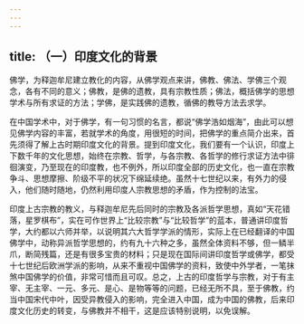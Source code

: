```yaml
---
---
---
```

title: （一）印度文化的背景
---




佛学，为释迦牟尼建立教化的内容，从佛学观点来讲，佛教、佛法、学佛三个观念，各有不同的意义；佛教，是佛的遗教，具有宗教性质；佛法，概括佛学的思想学术与所有求证的方法；学佛，是实践佛的遗教，循佛的教导方法去求学。

在中国学术中，对于佛学，有一句习惯的名言，都说“佛学浩如烟海”，由此可以想见佛学内容的丰富，若就学术的角度，用很短的时间，把佛学的重点简介出来，首先须得了解上古时期印度文化的背景。提到印度文化，我们要有一个认识，印度上下数千年的文化思想，始终在宗教、哲学，与各宗教、各哲学的修行求证方法中徘徊演变，乃至现在的印度教，也不例外，所以印度全部的历史文化，也一直在宗教争斗、思想摩擦、阶级不平的状况下绵延续绝。虽然十七世纪以来，有外力的侵入，他们随时随地，仍然利用印度人宗教思想的矛盾，作为控制的法宝。

印度上古宗教的教义，与释迦牟尼先后同时的宗教及各派哲学思想，真如“天花错落，星罗棋布”，实在可作世界上“比较宗教”与“比较哲学”的蓝本，普通讲印度哲学，大约都以六师并举，以说明其六大哲学学派的情形，实际上在已经翻译的中国佛学中，动称异派哲学思想的，约有九十六种之多，虽然全体资料不够，但一鳞半爪，断简残篇，还是有很多宝贵的材料；只是现在国际间讲印度哲学或佛学，都受十七世纪后欧洲学派的影响，从来不重视中国佛学的资料，致使中外学者，一笔抹煞中国佛学的价值，非常可惜而且可叹。总之，上古的印度哲学与宗教，对于有主宰、无主宰、一元、多元、是心、是物等等的问题，已经无所不具，至于佛教，约当中国宋代中叶，因受异教侵入的影响，完全进入中国，成为中国的佛教，后来印度文化历史的转变，与佛教并不相干，这是应该特别说明，以免误解。